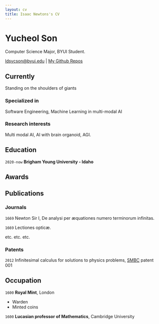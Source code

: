 ```yaml
---
layout: cv
title: Isaac Newtons's CV
---
```

# Yucheol Son
Computer Science Major, BYUI Student.

<div id="webaddress">
<a href="ldsycson@byui.edu">ldsycson@byui.edu</a>
| <a href="https://github.com/Yucheol-Son-BYUI">My Github Repos</a>
</div>


## Currently

Standing on the shoulders of giants

### Specialized in

Software Engineering, Machine Learning in multi-modal AI


### Research interests

Multi modal AI, AI with brain organoid, AGI.


## Education

`2020-now`
__Brigham Young University - Idaho__

## Awards




## Publications

<!-- A list is also available [online](http://scholar.google.co.uk/citations?user=LTOTl0YAAAAJ) -->

### Journals

`1669`
Newton Sir I, De analysi per æquationes numero terminorum infinitas. 

`1669`
Lectiones opticæ.

etc. etc. etc.

### Patents

`2012`
Infinitesimal calculus for solutions to physics problems, [SMBC](http://www.techdirt.com/articles/20121011/09312820678/if-patents-had-been-around-time-newton.shtml) patent 001


## Occupation

`1600`
__Royal Mint__, London

- Warden
- Minted coins

`1600`
__Lucasian professor of Mathematics__, Cambridge University



<!-- ### Footer

Last updated: May 2013 -->